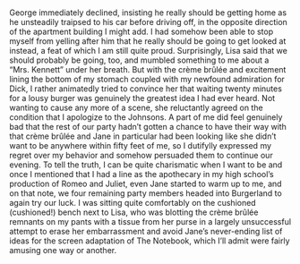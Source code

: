 #

George immediately declined, insisting he really should be getting home as he unsteadily traipsed to his car before driving off, in the opposite direction of the apartment building I might add. I had somehow been able to stop myself from yelling after him that he really should be going to get looked at instead, a feat of which I am still quite proud. Surprisingly, Lisa said that we should probably be going, too, and mumbled something to me about a “Mrs. Kennett” under her breath. But with the crème brûlée and excitement lining the bottom of my stomach coupled with my newfound admiration for Dick, I rather animatedly tried to convince her that waiting twenty minutes for a lousy burger was genuinely the greatest idea I had ever heard. Not wanting to cause any more of a scene, she reluctantly agreed on the condition that I apologize to the Johnsons. A part of me did feel genuinely bad that the rest of our party hadn't gotten a chance to have their way with that crème brûlée and Jane in particular had been looking like she didn’t want to be anywhere within fifty feet of me, so I dutifylly expressed my regret over my behavior and somehow persuaded them to continue our evening. To tell the truth, I can be quite charismatic when I want to be and once I mentioned that I had a line as the apothecary in my high school’s production of Romeo and Juliet, even Jane started to warm up to me, and on that note, we four remaining party members headed into Burgerland to again try our luck. I was sitting quite comfortably on the cushioned (cushioned!) bench next to Lisa, who was blotting the crème brûlée remnants on my pants with a tissue from her purse in a largely unsuccessful attempt to erase her embarrassment and avoid Jane’s never-ending list of ideas for the screen adaptation of The Notebook, which I’ll admit were fairly amusing one way or another.